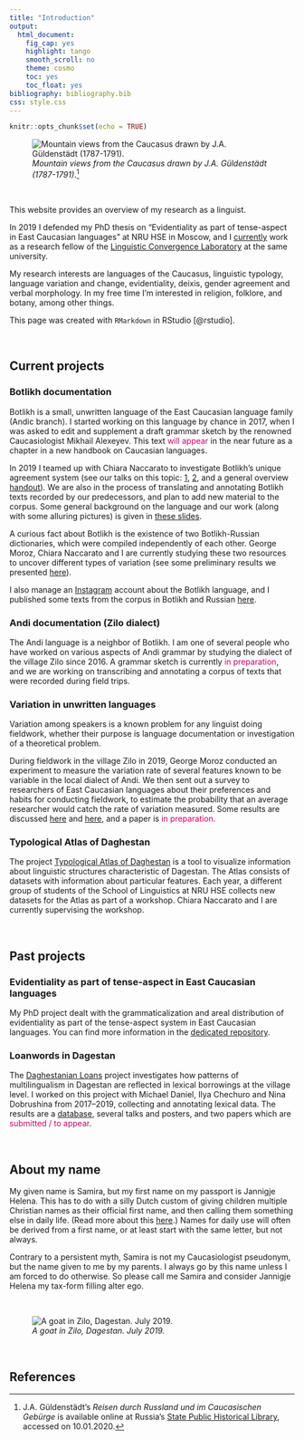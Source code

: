 ```yaml
---
title: "Introduction"
output:
  html_document:
    fig_cap: yes
    highlight: tango
    smooth_scroll: no
    theme: cosmo
    toc: yes
    toc_float: yes
bibliography: bibliography.bib
css: style.css
---
```



```r
knitr::opts_chunk$set(echo = TRUE)
```

![*Mountain views from the Caucasus drawn by J.A. Güldenstädt (1787-1791)*.[^3]](images/berg.png)

[^3]: J.A. Güldenstädt's *Reisen durch Russland und im Caucasischen Gebürge* is available online at Russia's [State Public Historical Library](http://elib.shpl.ru/ru/nodes/26689-guldenstadt-j-a-reisen-durch-russland-und-im-caucasischen-geburge-st-petersburg-1787-1791), accessed on 10.01.2020.

<br>

This website provides an overview of my research as a linguist.

In 2019 I defended my PhD thesis on "Evidentiality as part of tense-aspect in East Caucasian languages" at NRU HSE in Moscow, and I [currently](https://www.hse.ru/en/staff/samiraverhees?_r=idm139719052197344) work as a research fellow of the [Linguistic Convergence Laboratory](https://ilcl.hse.ru/en/) at the same university.

My research interests are languages of the Caucasus, linguistic typology, language variation and change, evidentiality, deixis, gender agreement and verbal morphology. In my free time I'm interested in religion, folklore, and botany, among other things.

This page was created with `RMarkdown` in RStudio [@rstudio].


<br>

## Current projects

### Botlikh documentation
Botlikh is a small, unwritten language of the East Caucasian language family (Andic branch). I started working on this language by chance in 2017, when I was asked to edit and supplement a draft grammar sketch by the renowned Caucasiologist Mikhail Alexeyev. This text <span style="color: #CC0066;">will appear</span> in the near future as a chapter in a new handbook on Caucasian languages.

In 2019 I teamed up with Chiara Naccarato to investigate Botlikh's unique agreement system (see our talks on this topic: [1](https://github.com/sverhees/2019sle_ordinals), [2](https://github.com/sverhees/2019_Animacy-origin), and a general overview [handout](https://github.com/sverhees/site/blob/master/other/Animacy_in_Botlikh.pdf)). We are also in the process of translating and annotating Botlikh texts recorded by our predecessors, and plan to add new material to the corpus. Some general background on the language and our work (along with some alluring pictures) is given in [these slides](https://github.com/sverhees/2019_labseminar_botlikh/blob/master/201910_labseminar_Botlikh(slides).pdf).

A curious fact about Botlikh is the existence of two Botlikh-Russian dictionaries, which were compiled independently of each other. George Moroz, Chiara Naccarato and I are currently studying these two resources to uncover different types of variation (see some preliminary results we presented [here](https://github.com/sverhees/2019_Botlikh_dictionaries)).

I also manage an [Instagram](https://www.instagram.com/botlikh_rasha/) account about the Botlikh language, and I published some texts from the corpus in Botlikh and Russian [here](https://sverhees.github.io/botlikh_khabar/).


### Andi documentation (Zilo dialect)
The Andi language is a neighbor of Botlikh. I am one of several people who have worked on various aspects of Andi grammar by studying the dialect of the village Zilo since 2016. A grammar sketch is currently <span style="color: #CC0066;">in preparation</span>, and we are working on transcribing and annotating a corpus of texts that were recorded during field trips.

### Variation in unwritten languages
Variation among speakers is a known problem for any linguist doing fieldwork, whether their purpose is language documentation or investigation of a theoretical problem.

During fieldwork in the village Zilo in 2019, George Moroz conducted an experiment to measure the variation rate of several features known to be variable in the local dialect of Andi. We then sent out a survey to researchers of East Caucasian languages about their preferences and habits for conducting fieldwork, to estimate the probability that an average researcher would catch the rate of variation measured. Some results are discussed [here](https://github.com/agricolamz/2019.11.26_ConLab_Zilo_variation) and [here](https://github.com/agricolamz/2020.04.24_RSUH_Zilo_variation), and a paper is <span style="color: #CC0066;">in preparation.</span>

### Typological Atlas of Daghestan
The project [Typological Atlas of Daghestan](https://ilcl.hse.ru/en/projects) is a tool to visualize information about linguistic structures characteristic of Dagestan. The Atlas consists of datasets with information about particular features. Each year, a different group of students of the School of Linguistics at NRU HSE collects new datasets for the Atlas as part of a workshop. Chiara Naccarato and I are currently supervising the workshop.

<br>

## Past projects

### Evidentiality as part of tense-aspect in East Caucasian languages
My PhD project dealt with the grammaticalization and areal distribution of evidentiality as part of the tense-aspect system in East Caucasian languages. You can find more information in the [dedicated repository](https://github.com/sverhees/dissertation_evidentiality/home.html).

### Loanwords in Dagestan
The [Daghestanian Loans](https://ilcl.hse.ru/en/projects) project investigates how patterns of multilingualism in Dagestan are reflected in lexical borrowings at the village level. I worked on this project with Michael Daniel, Ilya Chechuro and Nina Dobrushina from 2017--2019, collecting and annotating lexical data. The results are a [database](https://lingconlab.github.io/Dagloan_database/DL_database.html), several talks and posters, and two papers which are <span style="color: #CC0066;">submitted / to appear</span>.

<br>

## About my name

My given name is Samira, but my first name on my passport is Jannigje Helena. This has to do with a silly Dutch custom of giving children multiple Christian names as their official first name, and then calling them something else in daily life. (Read more about this [here](https://dutchreview.com/featured/what-is-a-roepnaam-explained/).) Names for daily use will often be derived from a first name, or at least start with the same letter, but not always.

Contrary to a persistent myth, Samira is not my Caucasiologist pseudonym, but the name given to me by my parents. I always go by this name unless I am forced to do otherwise. So please call me Samira and consider Jannigje Helena my tax-form filling alter ego.

<br>

![*A goat in Zilo, Dagestan. July 2019.*](images/goat.png)

<br>

## References
